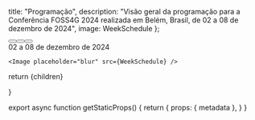 
  title: "Programação",
  description: "Visão geral da programação para a Conferência FOSS4G 2024 realizada em Belém, Brasil, de 02 a 08 de dezembro de 2024",
  image: WeekSchedule
};



<div className="flex flex-col sm:flex-row items-center justify-center">
  <div className="sm:w-1/2 my-4 text-center">
    <div className="">
      <Button text="Programa Geral" href="/general-schedule" />
      <Button text="Programa Acadêmico" href="/academic-schedule" />
      <Button text="Programa Oficinas" href="/workshop-schedule" />
    </div>
  </div>
  <div className="sm:w-1/2">
    <div className="text-xl mt-4 mb-2 md:text-4xl text-center font-ubuntu"><Heading bubble>02 a 08 de dezembro de 2024</Heading></div>

    <Image placeholder="blur" src={WeekSchedule} />
  </div>
</div>

  return <MdxLayout metadata={metadata}>{children}</MdxLayout>


}

export async function getStaticProps() {
  return {
    props: {
      metadata
    },
  }
}
